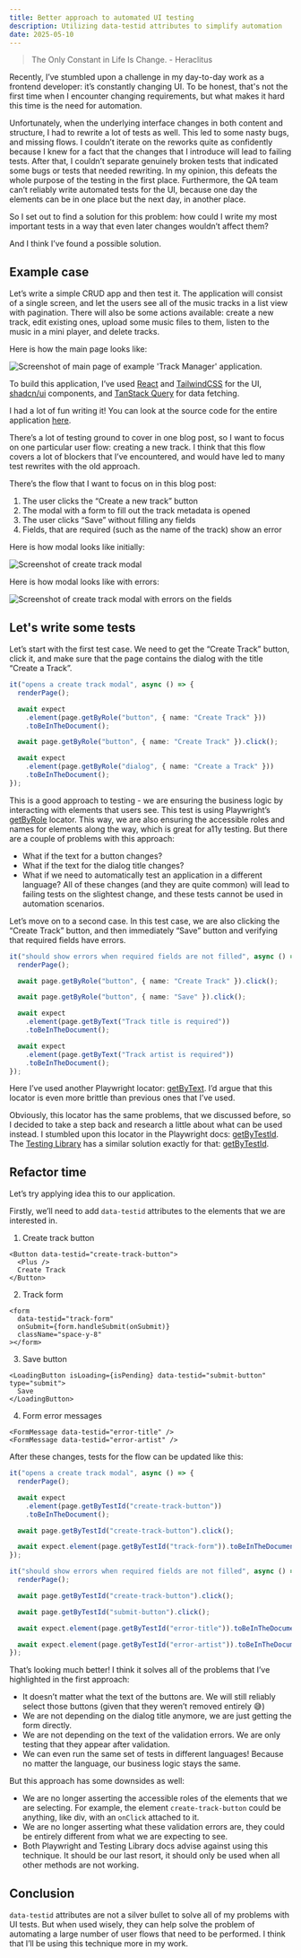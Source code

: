 ```yaml
---
title: Better approach to automated UI testing
description: Utilizing data-testid attributes to simplify automation
date: 2025-05-10
---
```


> The Only Constant in Life Is Change. - Heraclitus

Recently, I’ve stumbled upon a challenge in my day-to-day work as a frontend developer: it’s constantly changing UI. To be honest, that's not the first time when I encounter changing requirements, but what makes it hard this time is the need for automation.

Unfortunately, when the underlying interface changes in both content and structure, I had to rewrite a lot of tests as well. This led to some nasty bugs, and missing flows. I couldn’t iterate on the reworks quite as confidently because I knew for a fact that the changes that I introduce will lead to failing tests. After that, I couldn’t separate genuinely broken tests that indicated some bugs or tests that needed rewriting. In my opinion, this defeats the whole purpose of the testing in the first place. Furthermore, the QA team can’t reliably write automated tests for the UI, because one day the elements can be in one place but the next day, in another place.

So I set out to find a solution for this problem: how could I write my most important tests in a way that even later changes wouldn’t affect them?

And I think I’ve found a possible solution.

## Example case

Let’s write a simple CRUD app and then test it. The application will consist of a single screen, and let the users see all of the music tracks in a list view with pagination. There will also be some actions available: create a new track, edit existing ones, upload some music files to them, listen to the music in a mini player, and delete tracks.

Here is how the main page looks like:

<Image src={mainPage} alt="Screenshot of main page of example 'Track Manager' application." />

To build this application, I’ve used [React](https://react.dev/) and [TailwindCSS](https://tailwindcss.com/) for the UI, [shadcn/ui](https://ui.shadcn.com/) components, and [TanStack Query](http://tanstack.com/query/latest) for data fetching.

I had a lot of fun writing it! You can look at the source code for the entire application [here](https://github.com/chornonoh-vova/track-manager).

There’s a lot of testing ground to cover in one blog post, so I want to focus on one particular user flow: creating a new track. I think that this flow covers a lot of blockers that I’ve encountered, and would have led to many test rewrites with the old approach.

There’s the flow that I want to focus on in this blog post:

1. The user clicks the “Create a new track” button
2. The modal with a form to fill out the track metadata is opened
3. The user clicks “Save” without filling any fields
4. Fields, that are required (such as the name of the track) show an error

Here is how modal looks like initially:

<Image src={modalInitial} alt="Screenshot of create track modal" />

Here is how modal looks like with errors:

<Image src={modalError} alt="Screenshot of create track modal with errors on the fields" />

## Let's write some tests

Let’s start with the first test case. We need to get the “Create Track” button, click it, and make sure that the page contains the dialog with the title “Create a Track”.

```ts
it("opens a create track modal", async () => {
  renderPage();

  await expect
    .element(page.getByRole("button", { name: "Create Track" }))
    .toBeInTheDocument();

  await page.getByRole("button", { name: "Create Track" }).click();

  await expect
    .element(page.getByRole("dialog", { name: "Create a Track" }))
    .toBeInTheDocument();
});
```

This is a good approach to testing - we are ensuring the business logic by interacting with elements that users see. This test is using Playwright’s [getByRole](https://playwright.dev/docs/locators#locate-by-role) locator. This way, we are also ensuring the accessible roles and names for elements along the way, which is great for a11y testing. But there are a couple of problems with this approach:

- What if the text for a button changes?
- What if the text for the dialog title changes?
- What if we need to automatically test an application in a different language?
  All of these changes (and they are quite common) will lead to failing tests on the slightest change, and these tests cannot be used in automation scenarios.

Let’s move on to a second case. In this test case, we are also clicking the “Create Track” button, and then immediately “Save” button and verifying that required fields have errors.

```ts
it("should show errors when required fields are not filled", async () => {
  renderPage();

  await page.getByRole("button", { name: "Create Track" }).click();

  await page.getByRole("button", { name: "Save" }).click();

  await expect
    .element(page.getByText("Track title is required"))
    .toBeInTheDocument();

  await expect
    .element(page.getByText("Track artist is required"))
    .toBeInTheDocument();
});
```

Here I’ve used another Playwright locator: [getByText](https://playwright.dev/docs/locators#locate-by-text). I’d argue that this locator is even more brittle than previous ones that I’ve used.

Obviously, this locator has the same problems, that we discussed before, so I decided to take a step back and research a little about what can be used instead. I stumbled upon this locator in the Playwright docs: [getByTestId](https://playwright.dev/docs/locators#locate-by-test-id). The [Testing Library](https://testing-library.com/) has a similar solution exactly for that: [getByTestId](https://testing-library.com/docs/queries/bytestid).

## Refactor time

Let’s try applying idea this to our application.

Firstly, we’ll need to add `data-testid` attributes to the elements that we are interested in.

1. Create track button

```tsx
<Button data-testid="create-track-button">
  <Plus />
  Create Track
</Button>
```

2. Track form

```tsx
<form
  data-testid="track-form"
  onSubmit={form.handleSubmit(onSubmit)}
  className="space-y-8"
></form>
```

3. Save button

```tsx
<LoadingButton isLoading={isPending} data-testid="submit-button" type="submit">
  Save
</LoadingButton>
```

4. Form error messages

```tsx
<FormMessage data-testid="error-title" />
<FormMessage data-testid="error-artist" />
```

After these changes, tests for the flow can be updated like this:

```ts
it("opens a create track modal", async () => {
  renderPage();

  await expect
    .element(page.getByTestId("create-track-button"))
    .toBeInTheDocument();

  await page.getByTestId("create-track-button").click();

  await expect.element(page.getByTestId("track-form")).toBeInTheDocument();
});

it("should show errors when required fields are not filled", async () => {
  renderPage();

  await page.getByTestId("create-track-button").click();

  await page.getByTestId("submit-button").click();

  await expect.element(page.getByTestId("error-title")).toBeInTheDocument();

  await expect.element(page.getByTestId("error-artist")).toBeInTheDocument();
});
```

That’s looking much better! I think it solves all of the problems that I’ve highlighted in the first approach:

- It doesn’t matter what the text of the buttons are. We will still reliably select those buttons (given that they weren’t removed entirely 😅)
- We are not depending on the dialog title anymore, we are just getting the form directly.
- We are not depending on the text of the validation errors. We are only testing that they appear after validation.
- We can even run the same set of tests in different languages! Because no matter the language, our business logic stays the same.

But this approach has some downsides as well:

- We are no longer asserting the accessible roles of the elements that we are selecting. For example, the element `create-track-button` could be anything, like div, with an `onClick` attached to it.
- We are no longer asserting what these validation errors are, they could be entirely different from what we are expecting to see.
- Both Playwright and Testing Library docs advise against using this technique. It should be our last resort, it should only be used when all other methods are not working.

## Conclusion

`data-testid` attributes are not a silver bullet to solve all of my problems with UI tests. But when used wisely, they can help solve the problem of automating a large number of user flows that need to be performed. I think that I’ll be using this technique more in my work.
